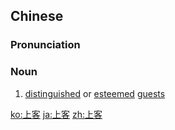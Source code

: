==Chinese==
{{zh-forms}}

===Pronunciation===
{{zh-pron
|m=shàngkè
|c=soeng6 haak3
|w=3zaan khaq
|cat=n
}}

===Noun===
{{zh-noun}}

# [[distinguished]] or [[esteemed]] [[guest]]s

[[ko:上客]]
[[ja:上客]]
[[zh:上客]]